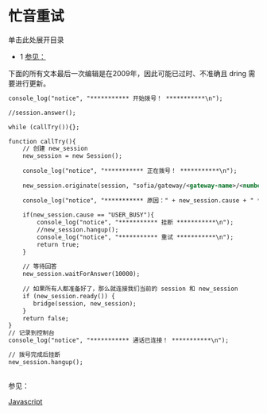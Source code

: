 # 忙音重试

单击此处展开目录

* 1 [参见：](#--)

下面的所有文本最后一次编辑是在2009年，因此可能已过时、不准确且 dring 需要进行更新。

```xml
console_log("notice", "*********** 开始拨号！ ***********\n");

//session.answer();

while (callTry()){};

function callTry(){
	// 创建 new_session 
	new_session = new Session();
	
	console_log("notice", "*********** 正在拨号！ ***********\n");
	
	new_session.originate(session, "sofia/gateway/<gateway-name>/<number>");
	
	console_log("notice", "*********** 原因：" + new_session.cause + " ***********\n"); 
	
	if(new_session.cause == "USER_BUSY"){
		console_log("notice", "*********** 挂断 ***********\n"); 
		//new_session.hangup();
		console_log("notice", "*********** 重试 ***********\n"); 
		return true;
	}
	
	// 等待回答
	new_session.waitForAnswer(10000);
	
	// 如果所有人都准备好了，那么就连接我们当前的 session 和 new_session
	if (new_session.ready()) {
	   bridge(session, new_session);
	}
	return false;
}
// 记录到控制台
console_log("notice", "*********** 通话已连接！ ***********\n");

// 拨号完成后挂断
new_session.hangup();
```

##   
参见：

[Javascript](../Client-and-Developer-Interfaces/JavaScript/index.mdx#api)